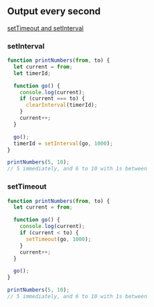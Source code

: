 
## Output every second

[setTimeout and setInterval](https://javascript.info/settimeout-setinterval)

### setInterval

```js
function printNumbers(from, to) {
  let current = from;
  let timerId;

  function go() {
    console.log(current);
    if (current === to) {
      clearInterval(timerId);
    }
    current++;
  }

  go();
  timerId = setInterval(go, 1000);
}

printNumbers(5, 10);
// 5 immediately, and 6 to 10 with 1s between
```

### setTimeout

```js
function printNumbers(from, to) {
  let current = from;

  function go() {
    console.log(current);
    if (current < to) {
      setTimeout(go, 1000);
    }
    current++;
  }

  go();
}

printNumbers(5, 10);
// 5 immediately, and 6 to 10 with 1s between
```
